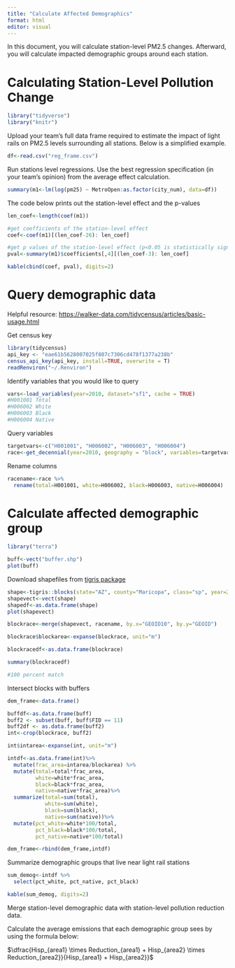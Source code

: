 ---
title: "Calculate Affected Demographics"
format: html
editor: visual
---

In this document, you will calculate station-level PM2.5 changes. Afterward, you will calculate impacted demographic groups around each station.

# Calculating Station-Level Pollution Change

```{r}
library("tidyverse")
library("knitr")
```

Upload your team's full data frame required to estimate the impact of light rails on PM2.5 levels surrounding all stations. Below is a simplified example.

```{r}
df<-read.csv("reg_frame.csv")
```

Run stations level regressions. Use the best regression specification (in your team's opinion) from the average effect calculation.

```{r}
summary(m1<-lm(log(pm25) ~ MetroOpen:as.factor(city_num), data=df))
```

The code below prints out the station-level effect and the p-values

```{r}
len_coef<-length(coef(m1))

#get coefficients of the station-level effect
coef<-coef(m1)[(len_coef-26): len_coef]

#get p values of the station-level effect (p<0.05 is statistically significant)
pval<-summary(m1)$coefficients[,4][(len_coef-3): len_coef]

kable(cbind(coef, pval), digits=2)
```

# Query demographic data

Helpful resource: <https://walker-data.com/tidycensus/articles/basic-usage.html>

Get census key

```{r}
library(tidycensus)
api_key <- "eae61b5628007025f807c7306cd478f1377a238b"
census_api_key(api_key, install=TRUE, overwrite = T)
readRenviron("~/.Renviron")
```

Identify variables that you would like to query

```{r}
vars<-load_variables(year=2010, dataset="sf1", cache = TRUE)
#H001001 Total
#H006002 White
#H006003 Black
#H006004 Native
```

Query variables

```{r}
targetvars<-c("H001001", "H006002", "H006003", "H006004")
race<-get_decennial(year=2010, geography = "block", variables=targetvars, state="AZ", county="Maricopa", output="wide")
```

Rename columns

```{r}
racename<-race %>%
  rename(total=H001001, white=H006002, black=H006003, native=H006004)
```

# Calculate affected demographic group

```{r}
library("terra")
```

```{r}
buff<-vect("buffer.shp")
plot(buff)
```

Download shapefiles from [tigris package](https://github.com/walkerke/tigris)

```{r}
shape<-tigris::blocks(state="AZ", county="Maricopa", class="sp", year=2010)
shapevect<-vect(shape)
shapedf<-as.data.frame(shape)
plot(shapevect)
```

```{r}
blockrace<-merge(shapevect, racename, by.x="GEOID10", by.y="GEOID")

blockrace$blockarea<-expanse(blockrace, unit="m")

blockracedf<-as.data.frame(blockrace)

summary(blockracedf)

#100 percent match
```

Intersect blocks with buffers

```{r}
dem_frame<-data.frame()
```

```{r}
buffdf<-as.data.frame(buff)
buff2 <- subset(buff, buff$FID == 11)
buff2df <- as.data.frame(buff2)
int<-crop(blockrace, buff2)

int$intarea<-expanse(int, unit="m")

intdf<-as.data.frame(int)%>%
  mutate(frac_area=intarea/blockarea) %>%
  mutate(total=total*frac_area, 
         white=white*frac_area, 
         black=black*frac_area, 
         native=native*frac_area)%>%
  summarize(total=sum(total), 
            white=sum(white), 
            black=sum(black), 
            native=sum(native))%>%
  mutate(pct_white=white*100/total, 
         pct_black=black*100/total, 
         pct_native=native*100/total)

dem_frame<-rbind(dem_frame,intdf)
```

Summarize demographic groups that live near light rail stations

```{r}
sum_demog<-intdf %>%
  select(pct_white, pct_native, pct_black)

kable(sum_demog, digits=2)
```

Merge station-level demographic data with station-level pollution reduction data.

Calculate the average emissions that each demographic group sees by using the formula below:

$\dfrac{Hisp_{area1} \times Reduction_{area1} + Hisp_{area2} \times Reduction_{area2}}{Hisp_{area1} + Hisp_{area2}}$
